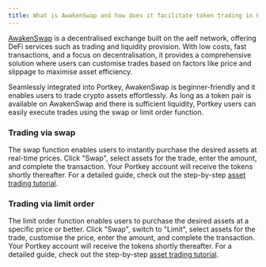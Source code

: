 ```yaml
---
title: What is AwakenSwap and how does it facilitate token trading in Portkey?
---
```


[AwakenSwap](https://www.awaken.finance/ "") is a decentralised exchange built on the aelf network, offering DeFi services such as trading and liquidity provision. With low costs, fast transactions, and a focus on decentralisation, it provides a comprehensive solution where users can customise trades based on factors like price and slippage to maximise asset efficiency.

Seamlessly integrated into Portkey, AwakenSwap is beginner-friendly and it enables users to trade crypto assets effortlessly. As long as a token pair is available on AwakenSwap and there is sufficient liquidity, Portkey users can easily execute trades using the swap or limit order function.

### Trading via swap

The swap function enables users to instantly purchase the desired assets at real-time prices. Click "Swap", select assets for the trade, enter the amount, and complete the transaction. Your Portkey account will receive the tokens shortly thereafter. For a detailed guide, check out the step-by-step [asset trading tutorial](/docs/How-to-trade-assets).

### Trading via limit order

The limit order function enables users to purchase the desired assets at a specific price or better. Click "Swap", switch to "Limit", select assets for the trade, customise the price, enter the amount, and complete the transaction. Your Portkey account will receive the tokens shortly thereafter. For a detailed guide, check out the step-by-step [asset trading tutorial](/docs/How-to-trade-assets).
